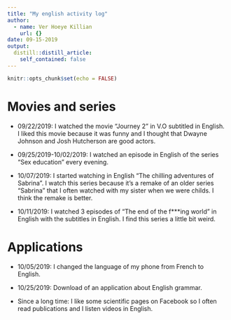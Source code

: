 ```yaml
---
title: "My english activity log"
author:
  - name: Ver Hoeye Killian
    url: {}
date: 09-15-2019
output:
  distill::distill_article:
    self_contained: false
---
```


```r
knitr::opts_chunk$set(echo = FALSE)
```

# Movies and series

* 09/22/2019: I watched the movie "Journey 2" in V.O subtitled in English. I liked this movie because it was funny and I thought that Dwayne Johnson and Josh Hutcherson are good actors.

* 09/25/2019-10/02/2019: I watched an episode in English of the series "Sex education" every evening.

* 10/07/2019: I started watching in English "The chilling adventures of Sabrina". I watch this series because it's a remake  of an older series "Sabrina" that I often watched with my sister when we were childs. I think the remake is better.

* 10/11/2019: I watched 3 episodes of "The end of the f***ing world" in English with the subtitles in English. I find this series a little bit weird.

# Applications

* 10/05/2019: I changed the language of my phone from French to English.

* 10/25/2019: Download of an application about English grammar. 

* Since a long time: I like some scientific pages on Facebook so I often read publications and I listen videos in English.


